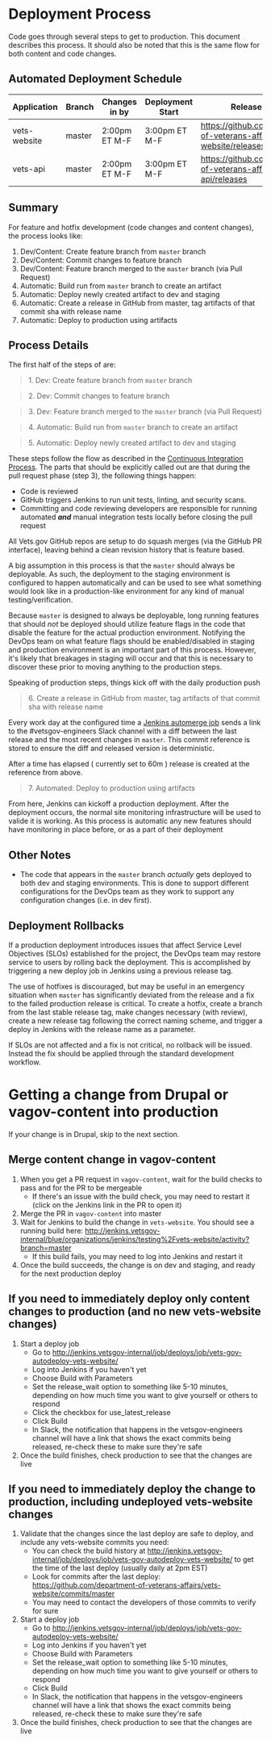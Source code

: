 # Deployment Process

Code goes through several steps to get to production. This document describes this process. It should also be noted that this is the same flow for both content and code changes.

## Automated Deployment Schedule

| Application | Branch | Changes in by | Deployment Start | Release History |
| --- | --- | --- | --- | --- |
| vets-website | master | 2:00pm ET M-F | 3:00pm ET M-F| https://github.com/department-of-veterans-affairs/vets-website/releases |
| vets-api | master | 2:00pm ET M-F | 3:00pm ET M-F | https://github.com/department-of-veterans-affairs/vets-api/releases |

## Summary

For feature and hotfix development (code changes and content changes), the process looks like:

1. Dev/Content: Create feature branch from `master` branch
1. Dev/Content: Commit changes to feature branch
1. Dev/Content: Feature branch merged to the `master` branch (via Pull Request)
1. Automatic: Build run from `master` branch to create an artifact
1. Automatic: Deploy newly created artifact to dev and staging
1. Automatic: Create a release in GitHub from master, tag artifacts of that commit sha with release name
1. Automatic: Deploy to production using artifacts

## Process Details

The first half of the steps of are:

> 1\. Dev: Create feature branch from `master` branch

> 2\. Dev: Commit changes to feature branch

> 3\. Dev: Feature branch merged to the `master` branch (via Pull Request)

> 4\. Automatic: Build run from `master` branch to create an artifact

> 5\. Automatic: Deploy newly created artifact to dev and staging

These steps follow the flow as described in the [Continuous Integration Process](Continuous%20Integration%20Process.md). The parts that should be explicitly called out are that during the pull request phase (step 3), the following things happen:

- Code is reviewed
- GitHub triggers Jenkins to run unit tests, linting, and security scans.
- Committing and code reviewing developers are responsible for running automated **_and_** manual integration tests locally before closing the pull request

All Vets.gov GitHub repos are setup to do squash merges (via the GitHub PR interface), leaving behind a clean revision history that is feature based.

A big assumption in this process is that the `master` should always be deployable. As such, the deployment to the staging environment is configured to happen automatically and can be used to see what something would look like in a production-like environment for any kind of manual testing/verification.

Because `master` is designed to always be deployable, long running features that should _not_ be deployed should utilize feature flags in the code that disable the feature for the actual production environment. Notifying the DevOps team on what feature flags should be enabled/disabled in staging and production environment is an important part of this process. However, it's likely that breakages in staging will occur and that this is necessary to discover these prior to moving anything to the production steps.

Speaking of production steps, things kick off with the daily production push

> 6\. Create a release in GitHub from master, tag artifacts of that commit sha with release name

Every work day at the configured time a [Jenkins automerge job](http://jenkins.vetsgov-internal/job/deploys/job/vets-gov-automerge/) sends a link to the #vetsgov-engineers Slack channel with a diff between the last release and the most recent changes in `master`. This commit reference is stored to ensure the diff and released version is deterministic.

After a time has elapsed ( currently set to 60m ) release is created at the reference from above.

> 7\. Automated: Deploy to production using artifacts

From here, Jenkins can kickoff a production deployment. After the deployment occurs, the normal site monitoring infrastructure will be used to valide it is working. As this process is automatic any new features should have monitoring in place before, or as a part of their deployment

## Other Notes

- The code that appears in the `master` branch _actually_ gets deployed to both dev and staging environments. This is done to support different configurations for the DevOps team as they work to support any configuration changes (i.e. in dev first).

## Deployment Rollbacks

If a production deployment introduces issues that affect Service Level Objectives (SLOs) established for the project, the DevOps team may restore service to users by rolling back the deployment. This is accomplished by triggering a new deploy job in Jenkins using a previous release tag.

The use of hotfixes is discouraged, but may be useful in an emergency situation when `master` has significantly deviated from the release and a fix to the failed production release is critical. To create a hotfix, create a branch from the last stable release tag, make changes necessary (with review), create a new release tag following the correct naming scheme, and trigger a deploy in Jenkins with the release name as a parameter.

If SLOs are not affected and a fix is not critical, no rollback will be issued. Instead the fix should be applied through the standard development workflow.

# Getting a change from Drupal or vagov-content into production

If your change is in Drupal, skip to the next section.

## Merge content change in vagov-content
1. When you get a PR request in `vagov-content`, wait for the build checks to pass and for the PR to be mergeable
   - If there's an issue with the build check, you may need to restart it (click on the Jenkins link in the PR to open it)
2. Merge the PR in `vagov-content` into master
3. Wait for Jenkins to build the change in `vets-website`. You should see a running build here: http://jenkins.vetsgov-internal/blue/organizations/jenkins/testing%2Fvets-website/activity?branch=master
   - If this build fails, you may need to log into Jenkins and restart it
4. Once the build succeeds, the change is on dev and staging, and ready for the next production deploy

## If you need to immediately deploy only content changes to production (and no new vets-website changes)
1. Start a deploy job
   - Go to http://jenkins.vetsgov-internal/job/deploys/job/vets-gov-autodeploy-vets-website/
   - Log into Jenkins if you haven't yet
   - Choose Build with Parameters
   - Set the release_wait option to something like 5-10 minutes, depending on how much time you want to give yourself or others to respond
   - Click the checkbox for use_latest_release
   - Click Build
   - In Slack, the notification that happens in the vetsgov-engineers channel will have a link that shows the exact commits being released, re-check these to make sure they're safe
2. Once the build finishes, check production to see that the changes are live

## If you need to immediately deploy the change to production, including undeployed vets-website changes
1. Validate that the changes since the last deploy are safe to deploy, and include any vets-website commits you need:
   - You can check the build history at http://jenkins.vetsgov-internal/job/deploys/job/vets-gov-autodeploy-vets-website/ to get the time of the last deploy (usually daily at 2pm EST)
   - Look for commits after the last deploy: https://github.com/department-of-veterans-affairs/vets-website/commits/master
   - You may need to contact the developers of those commits to verify for sure
2. Start a deploy job
   - Go to http://jenkins.vetsgov-internal/job/deploys/job/vets-gov-autodeploy-vets-website/
   - Log into Jenkins if you haven't yet
   - Choose Build with Parameters
   - Set the release_wait option to something like 5-10 minutes, depending on how much time you want to give yourself or others to respond
   - Click Build
   - In Slack, the notification that happens in the vetsgov-engineers channel will have a link that shows the exact commits being released, re-check these to make sure they're safe
3. Once the build finishes, check production to see that the changes are live